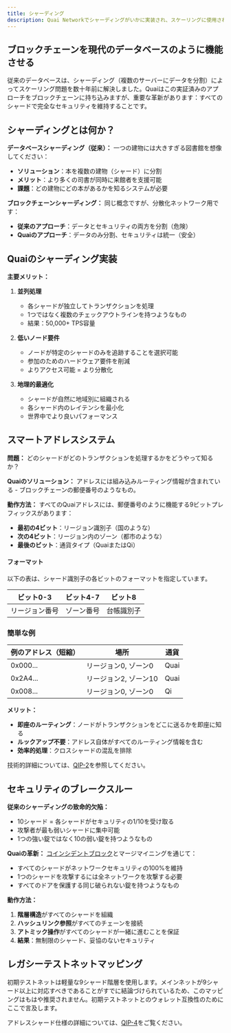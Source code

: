 ```yaml
---
title: シャーディング
description: Quai Networkでシャーディングがいかに実装され、スケーリングに使用されるか
---
```


## ブロックチェーンを現代のデータベースのように機能させる

従来のデータベースは、シャーディング（複数のサーバーにデータを分割）によってスケーリング問題を数十年前に解決しました。Quaiはこの実証済みのアプローチをブロックチェーンに持ち込みますが、重要な革新があります：すべてのシャードで完全なセキュリティを維持することです。

## シャーディングとは何か？

**データベースシャーディング（従来）：**
一つの建物には大きすぎる図書館を想像してください：
- **ソリューション**：本を複数の建物（シャード）に分割
- **メリット**：より多くの司書が同時に来館者を支援可能
- **課題**：どの建物にどの本があるかを知るシステムが必要

**ブロックチェーンシャーディング：**
同じ概念ですが、分散化ネットワーク用です：
- **従来のアプローチ**：データとセキュリティの両方を分割（危険）
- **Quaiのアプローチ**：データのみ分割、セキュリティは統一（安全）

## Quaiのシャーディング実装

**主要メリット：**

1. **並列処理**
   - 各シャードが独立してトランザクションを処理
   - 1つではなく複数のチェックアウトラインを持つようなもの
   - 結果：50,000+ TPS容量

2. **低いノード要件**
   - ノードが特定のシャードのみを追跡することを選択可能
   - 参加のためのハードウェア要件を削減
   - よりアクセス可能 = より分散化

3. **地理的最適化**
   - シャードが自然に地域別に組織される
   - 各シャード内のレイテンシを最小化
   - 世界中でより良いパフォーマンス

## スマートアドレスシステム

**問題：** どのシャードがどのトランザクションを処理するかをどうやって知るか？

**Quaiのソリューション：** アドレスには組み込みルーティング情報が含まれている - ブロックチェーンの郵便番号のようなもの。

**動作方法：**
すべてのQuaiアドレスには、郵便番号のように機能する9ビットプレフィックスがあります：
- **最初の4ビット**：リージョン識別子（国のような）
- **次の4ビット**：リージョン内のゾーン（都市のような）
- **最後のビット**：通貨タイプ（QuaiまたはQi）

#### フォーマット

以下の表は、シャード識別子の各ビットのフォーマットを指定しています。

| ビット0-3      | ビット4-7    | ビット8           |
| ------------- | ----------- | ----------------- |
| リージョン番号 | ゾーン番号   | 台帳識別子         |

### 簡単な例

| 例のアドレス（短縮）      | 場所              | 通貨  |
| ----------------------- | ---------------- | ----- |
| 0x000...               | リージョン0, ゾーン0 | Quai  |
| 0x2A4...               | リージョン2, ゾーン10 | Quai  |
| 0x008...               | リージョン0, ゾーン0 | Qi    |

**メリット：**
- **即座のルーティング**：ノードがトランザクションをどこに送るかを即座に知る
- **ルックアップ不要**：アドレス自体がすべてのルーティング情報を含む
- **効率的処理**：クロスシャードの混乱を排除

技術的詳細については、[QIP-2](https://github.com/quai-network/qips/blob/master/qip-0002.md)を参照してください。

## セキュリティのブレークスルー

**従来のシャーディングの致命的欠陥：**
- 10シャード = 各シャードがセキュリティの1/10を受け取る
- 攻撃者が最も弱いシャードに集中可能
- 1つの強い錠ではなく10の弱い錠を持つようなもの

**Quaiの革新：**
[コインシデントブロック](/jp/learn/advanced-introduction/merged-mining/coincident-blocks)とマージマイニングを通じて：
- すべてのシャードがネットワークセキュリティの100%を維持
- 1つのシャードを攻撃するには全ネットワークを攻撃する必要
- すべてのドアを保護する同じ破られない錠を持つようなもの

**動作方法：**
1. **階層構造**がすべてのシャードを組織
2. **ハッシュリンク参照**がすべてのチェーンを接続
3. **アトミック操作**がすべてのシャードが一緒に進むことを保証
4. **結果**：無制限のシャード、妥協のないセキュリティ

## レガシーテストネットマッピング

初期テストネットは軽量な9シャード階層を使用します。メインネットが9シャード以上に対応すべきであることがすでに結論づけられているため、このマッピングはもはや推奨されません。初期テストネットとのウォレット互換性のためにここで言及します。

アドレスシャード仕様の詳細については、[QIP-4](https://github.com/quai-network/qips/blob/master/qip-0004.md)をご覧ください。